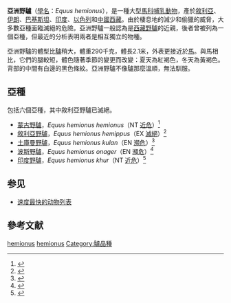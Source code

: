 {{Speciesbox
| fossil_range = {{fossilrange|4.5|0}}
| name = 亞洲野驢
| status = NT
| status_system = iucn3.1
| status_ref = <ref name=IUCN>{{IUCN|version=2015.4|assessors= 	Kaczensky, P., Lkhagvasuren, B., Pereladova, O., Hemami, M. & Bouskila, A.|year=2015|id=7951|title=Equus hemionus|downloaded=2018年7月19日}}</ref>
| trend = down
| image = Equus hemionus kulan.JPG
| image_width = 250px
| genus = Equus subg. Asinus
| species =hemionus
| authority = [[Pallas|Pallas]], 1775
}}

'''亞洲野驢'''（[[學名|學名]]：''Equus hemionus''），是一種大型[[馬科|馬科]][[哺乳動物|哺乳動物]]，產於[[敘利亞|敘利亞]]、[[伊朗|伊朗]]、[[巴基斯坦|巴基斯坦]]、[[印度|印度]]、[[以色列|以色列]]和[[中國|中國]][[西藏|西藏]]。由於棲息地的減少和偷獵的威脅，大多數亞種面臨滅絕的危險。亞洲野驢一般認為是[[西藏野驢|西藏野驢]]的近親，後者曾被列為一個亞種，但最近的分析表明兩者是相互獨立的物種。

亞洲野驢的體型比[[驢|驢]]稍大，體重290千克，體長2.1米，外表更接近於[[馬|馬]]。與馬相比，它們的腿較短，體色隨著季節的變更而改變：夏天為紅褐色，冬天為黃褐色。背部的中間有白邊的黑色條紋。亞洲野驢不像驢那麼溫順，無法馴服。

==亞種==
包括六個亞種，其中敘利亞野驢已滅絕。
* [[蒙古野驢|蒙古野驢]]，''Equus hemionus hemionus''（NT [[近危|近危]]）<ref name=IUCN_1>{{IUCN|version=2015.4|assessors= Kaczensky, P., Lkhagvasuren, B., Pereladova, O., Hemami, M. & Bouskila, A.|year=2015|id=7952|title=Equus hemionus hemionus|downloaded=2018年7月19日}}</ref>
* [[敘利亞野驢|敘利亞野驢]]，''Equus hemionus hemippus''（EX [[滅絕|滅絕]]）<ref name=IUCN_2>{{IUCN|version=2015.4|assessors= Moehlman, P.D. & Feh, C.|year=2015|id=7962|title=Equus hemionus hemippus|downloaded=2018年7月19日}}</ref>
* [[土庫曼野驢|土庫曼野驢]]，''Equus hemionus kulan''（EN [[瀕危|瀕危]]）<ref name=IUCN_3>{{IUCN|version=2016.1|assessors= Kaczensky, P., Lkhagvasuren, B., Pereladova, O., Hemami, M. & Bouskila, A.|year=2016|id=7964|title=Equus hemionus kula|downloaded=2018年7月19日}}</ref>
* [[波斯野驢|波斯野驢]]，''Equus hemionus onager''（EN [[瀕危|瀕危]]）<ref name=IUCN_4>{{IUCN|version=2015.4|assessors= Hemami, M., Kaczensky, P., Lkhagvasuren, B., Pereladova, O. & Bouskila, A.|year=2015|id=7966|title=Equus hemionus onager|downloaded=2018年7月19日}}</ref>
* [[印度野驢|印度野驢]]，''Equus hemionus khur''（NT [[近危|近危]]）<ref name=IUCN_5>{{IUCN|version=2016.1|assessors= Kaczensky, P., Lkhagvasuren, B., Pereladova, O., Hemami, M. & Bouskila, A.|year=2016|id=7963|title=Equus hemionus onager|downloaded=2018年7月19日}}</ref>

== 参见 ==

* [[速度最快的动物列表|速度最快的动物列表]]

==參考文献==
{{reflist}}
{{馬屬}}
{{Taxonbar|from=Q180960}}

[[Category:马属|hemionus]]
[[Category:驴亚属|hemionus]]
[[Category:驢品種|Category:驢品種]]